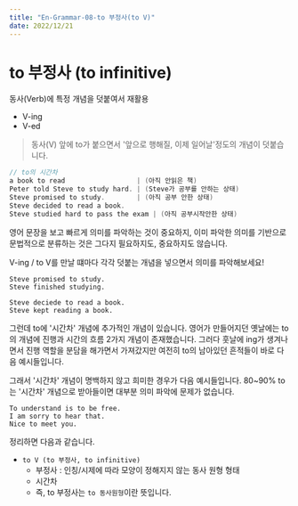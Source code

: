 ```yaml
---
title: "En-Grammar-08-to 부정사(to V)"
date: 2022/12/21
---
```


# to 부정사 (to infinitive)

동사(Verb)에 특정 개념을 덧붙여서 재활용

* V-ing
* V-ed 

> 동사(V) 앞에 to가 붙으면서 '앞으로 행해질, 이제 일어날'정도의 개념이 덧붙습니다.

```c
// to의 시간차
a book to read                  | (아직 안읽은 책)
Peter told Steve to study hard. | (Steve가 공부를 안하는 상태)
Steve promised to study.        | (아직 공부 안한 상태)
Steve decided to read a book.   
Steve studied hard to pass the exam | (아직 공부시작안한 상태)
```

영어 문장을 보고 빠르게 의미를 파악하는 것이 중요하지,
이미 파악한 의미를 기반으로 문법적으로 분류하는 것은 그다지 필요하지도, 중요하지도 않습니다.

V-ing / to V를 만날 떄마다 각각 덧붙는 개념을 넣으면서 의미를 파악해보세요!

```
Steve promised to study.
Steve finished studying.

Steve deciede to read a book.
Steve kept reading a book.
```

그런데 to에 '시간차' 개념에 추가적인 개념이 있습니다.
영어가 만들어지던 옛날에는 to의 개념에 진행과 시간의 흐름 2가지 개념이 존재했습니다.
그러다 훗날에 ing가 생겨나면서 진행 역할을 분담을 해가면서 가져갔지만 여전히 to의 남아있던 흔적들이 바로 다음 예시들입니다. 

그래서 '시간차' 개념이 명백하지 않고 희미한 경우가 다음 예시들입니다.
80~90% to는 '시간차' 개념으로 받아들이면 대부분 의미 파악에 문제가 없습니다.

```
To understand is to be free.
I am sorry to hear that.
Nice to meet you.
```

정리하면 다음과 같습니다.

* `to V (to 부정사, to infinitive)`
  * 부정사 : 인칭/시제에 따라 모양이 정해지지 않는 동사 원형 형태
  * 시간차
  * 즉, to 부정사는 `to 동사원형`이란 뜻입니다.